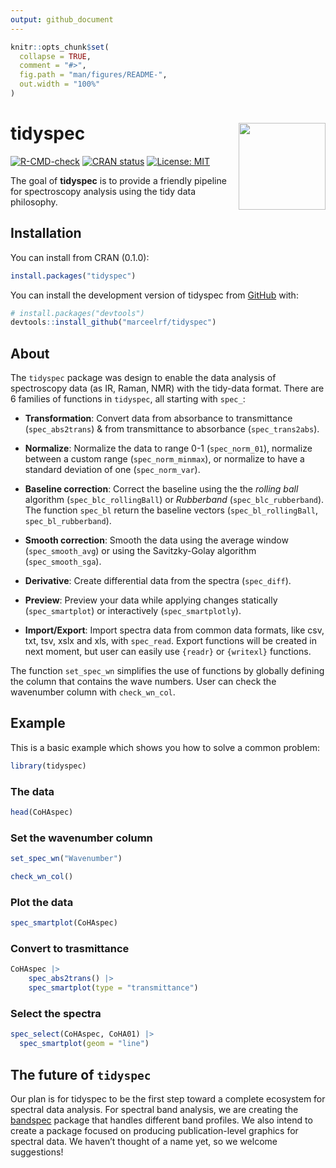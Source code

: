 ```yaml
---
output: github_document
---
```


<!-- README.md is generated from README.Rmd. Please edit that file -->

```r
knitr::opts_chunk$set(
  collapse = TRUE,
  comment = "#>",
  fig.path = "man/figures/README-",
  out.width = "100%"
)
```

# tidyspec <img src="man/figures/logo.png" align="right" height="139" alt="" />


<!-- badges: start -->
[![R-CMD-check](https://github.com/marceelrf/tidyspec/actions/workflows/R-CMD-check.yaml/badge.svg)](https://github.com/marceelrf/tidyspec/actions/workflows/R-CMD-check.yaml)
[![CRAN status](https://www.r-pkg.org/badges/version/tidyspec)](https://CRAN.R-project.org/package=tidyspec)
[![License: MIT](https://img.shields.io/badge/License-MIT-yellow.svg)](https://opensource.org/licenses/MIT)
<!-- badges: end -->

The goal of **tidyspec** is to provide a friendly pipeline for spectroscopy analysis using the tidy data philosophy.

## Installation

You can install from CRAN (0.1.0):

```r
install.packages("tidyspec")
```


You can install the development version of tidyspec from [GitHub](https://github.com/) with:

``` r
# install.packages("devtools")
devtools::install_github("marceelrf/tidyspec")
```

## About

The `tidyspec` package was design to enable the data analysis of spectroscopy data (as IR, Raman, NMR) with the tidy-data format. There are 6 families of functions in `tidyspec`, all starting with `spec_`:

- **Transformation**: Convert data from absorbance to transmittance (`spec_abs2trans`) & from transmittance to absorbance (`spec_trans2abs`).  
- **Normalize**: Normalize the data to range 0-1 (`spec_norm_01`), normalize between a custom range (`spec_norm_minmax`), or normalize to have a standard deviation of one (`spec_norm_var`).  
- **Baseline correction**: Correct the baseline using the the *rolling ball* algorithm (`spec_blc_rollingBall`) or *Rubberband* (`spec_blc_rubberband`). The function `spec_bl` return the baseline vectors (`spec_bl_rollingBall`, `spec_bl_rubberband`).
- **Smooth correction**: Smooth the data using the average window (`spec_smooth_avg`) or using the Savitzky-Golay algorithm (`spec_smooth_sga`).  
- **Derivative**: Create differential data from the spectra (`spec_diff`).  
- **Preview**: Preview your data while applying changes statically (`spec_smartplot`) or interactively (`spec_smartplotly`).

- **Import/Export**: Import spectra data from common data formats, like csv, txt, tsv, xslx and xls, with `spec_read`. Export functions will be created in next moment, but user can easily use `{readr}` or `{writexl}` functions.

The function `set_spec_wn` simplifies the use of functions by globally defining the column that contains the wave numbers. User can check the wavenumber column with `check_wn_col`.

## Example

This is a basic example which shows you how to solve a common problem:

```r
library(tidyspec)
```

### The data  

```r
head(CoHAspec)
```

### Set the wavenumber column

```r
set_spec_wn("Wavenumber")

check_wn_col()
```

### Plot the data

```r
spec_smartplot(CoHAspec)
```

### Convert to trasmittance

```r
CoHAspec |>
    spec_abs2trans() |>
    spec_smartplot(type = "transmittance")
```

### Select the spectra

```r
spec_select(CoHAspec, CoHA01) |>
  spec_smartplot(geom = "line")
```

## The future of `tidyspec`  

Our plan is for tidyspec to be the first step toward a complete ecosystem for spectral data analysis. For spectral band analysis, we are creating the [bandspec](https://github.com/marceelrf/bandspec) package that handles different band profiles. We also intend to create a package focused on producing publication-level graphics for spectral data. We haven't thought of a name yet, so we welcome suggestions!
 
